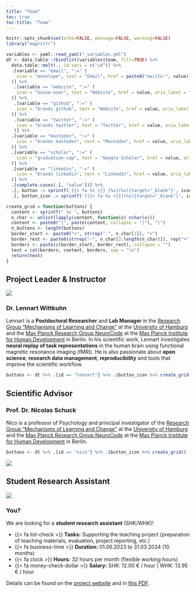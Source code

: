 ```yaml
---
title: "Team"
toc: true
toc-title: "Team"
---
```


```r
knitr::opts_chunk$set(echo=FALSE, message=FALSE, warning=FALSE)
library("magrittr")
```

```r
variables <- yaml::read_yaml("_variables.yml")
dt <- data.table::rbindlist(variables$team, fill=TRUE) %>%
  data.table::melt(., id.vars = c("id")) %>%
  .[variable == "email", ":=" (
    icon = "envelope", text = "Email", href = paste0("mailto:", value), aria_label = "Email"
  )] %>%
   .[variable == "website", ":=" (
    icon = "house-user", text = "Website", href = value, aria_label = "Website"
  )] %>% 
   .[variable == "github", ":=" (
    icon = "brands github", text = "Website", href = value, aria_label = "GitHub"
  )] %>% 
   .[variable == "twitter", ":=" (
    icon = "brands twitter", text = "Twitter", href = value, aria_label = "Twitter"
   )] %>% 
  .[variable == "mastodon", ":=" (
    icon = "brands mastodon", text = "Mastodon", href = value, aria_label = "Mastodon"
  )] %>% 
  .[variable == "scholar", ":=" (
    icon = "graduation-cap", text = "Google Scholar", href = value, aria_label = "Google Scholar"
  )] %>% 
  .[variable == "linkedin", ":=" (
    icon = "brands linkedin", text = "LinkedIn", href = value, aria_label = "LinkedIn"
  )] %>%
  .[complete.cases(.[, "value"])] %>%
  .[, button := sprintf('{{< fa %s >}} [%s](%s){target="_blank"}', icon, text, href)] %>%
  .[, button_icon := sprintf('[{{< fa %s >}}](%s){target="_blank"}', icon, href)]

create_grid = function(buttons) {
  content <- sprintf(" %s ", buttons)
  n_char <- unlist(lapply(content, function(x) nchar(x)))
  content <- paste0("|", paste(content, collapse = "|"), "|")
  n_buttons <- length(buttons)
  border_start <- paste0("+", strrep("-", n_char[1]), "+")
  border_rest <- paste0(strrep("-", n_char[2:length(n_char)]), rep("+", n_buttons - 1))
  borders <- paste(c(border_start, border_rest), collapse = "")
  text = cat(borders, content, borders, sep = "\n")
  return(text)
}
```

## Project Leader & Instructor

::: {.grid}

::: {.g-col-4}
![](images/photo_wittkuhn_portrait.jpg){fig-alt="A portrait photo of Lennart Wittkuhn."}
:::

::: {.g-col-8}

### Dr. Lennart Wittkuhn

Lennart is a **Postdoctoral Researcher** and **Lab Manager** in the [Research Group "Mechanisms of Learning and Change"](https://www.psy.uni-hamburg.de/en/arbeitsbereiche/lern-und-veraenderungsmechanismen.html) at the [University of Hamburg](https://www.uni-hamburg.de/en.html) and the [Max Planck Research Group NeuroCode](https://www.mpib-berlin.mpg.de/research/research-groups/mprg-neurocode) at the [Max Planck Institute for Human Development](https://www.mpib-berlin.mpg.de/en) in Berlin.
In his scientific work, Lennart investigates **neural replay of task representations** in the human brain using functional magnetic resonance imaging (fMRI).
He is also passionate about **open science**, **research data management**, **reproducibility** and tools that improve the scientific workflow.

```r
buttons <- dt %>% .[id == "lennart"] %>% .$button_icon %>% create_grid()
```
:::

:::

## Scientific Advisor

::: {.grid}

::: {.g-col-8}
### Prof. Dr. Nicolas Schuck
Nico is a professor of Psychology and principal investigator of the [Research Group "Mechanisms of Learning and Change"](https://www.psy.uni-hamburg.de/en/arbeitsbereiche/lern-und-veraenderungsmechanismen.html) at the [University of Hamburg](https://www.uni-hamburg.de/en.html) and the [Max Planck Research Group NeuroCode](https://www.mpib-berlin.mpg.de/research/research-groups/mprg-neurocode) at the [Max Planck Institute for Human Development](https://www.mpib-berlin.mpg.de/en) in Berlin.


```r
buttons <- dt %>% .[id == "nico"] %>% .$button_icon %>% create_grid()
```
:::

::: {.g-col-4}
![](images/photo_schuck_portrait.jpg){fig-alt="A portrait photo of Nicolas Schuck."}
:::

:::

## Student Research Assistant

::: {.grid}

::: {.g-col-4}
![](images/user_avatar.png){fig-alt="A user avatar."}
:::

::: {.g-col-8}
### You?
We are looking for a **student research assistant** (SHK/WHK)!

- {{< fa list-check >}} **Tasks:** Supporting the teaching project (preparation of teaching materials, evaluation, project reporting, etc.)
- {{< fa business-time >}} **Duration:** 01.06.2023 to 31.03.2024 (10 months)
- {{< fa clock >}} **Hours:** 32 hours per month (flexible working hours)
- {{< fa money-check-dollar >}} **Salary:** SHK: 12.00 € / hour | WHK: 13.95 € / hour

Details can be found on the [project website](https://lennartwittkuhn.com/ddlitlab/ausschreibung_whk.html) and in [this PDF](https://keeper.mpdl.mpg.de/lib/5c6f41ee-2174-423f-b657-e99f75a08af2/file/job_shk_whk_ddlitlab_git.pdf).

:::

:::
